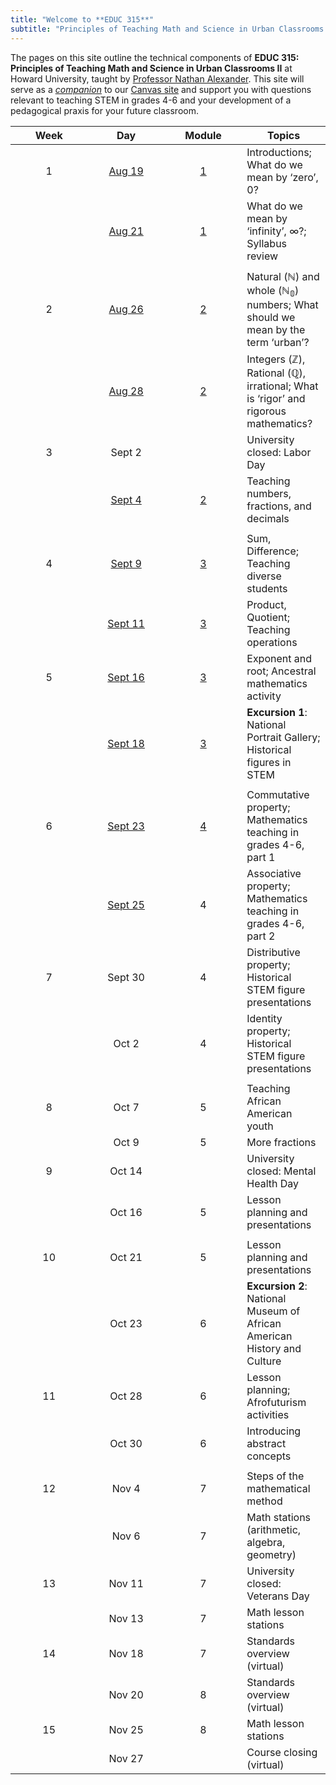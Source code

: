 ```yaml
---
title: "Welcome to **EDUC 315**"
subtitle: "Principles of Teaching Math and Science in Urban Classrooms II"
---
```


The pages on this site outline the technical components of **EDUC 315: Principles of Teaching Math and Science in Urban Classrooms II** at Howard University, taught by [Professor Nathan Alexander](https://professornaite.github.io){target="_blank"}. This site will serve as a <u>*companion*</u> to our [Canvas site](https://canvas.howard.edu/courses/53402){target="_blank"} and support you with questions relevant to teaching STEM in grades 4-6 and your development of a pedagogical praxis for your future classroom.

::: column-screen-inset-right
| Week |                            Day                            |                       Module                        | Topics                                                                                                  |
|:----------------:|:----------------:|:----------------:|-------------------|
|  1   |              [Aug 19](modules/module01.html)              |             [1](modules/module01.html)              | Introductions; What do we mean by ‘zero’, $0$?                                                          |
|      |              [Aug 21](modules/module01.html)              |             [1](modules/module01.html)              | What do we mean by ‘infinity’, $\infty$?; Syllabus review                                               |
|      |                                                           |                                                     |                                                                                                         |
|  2   |              [Aug 26](modules/module02.html)              |             [2](modules/module02.html)              | Natural ($\mathbb{N}$) and whole ($\mathbb{N_0}$) numbers; What should we mean by the term ‘urban’?     |
|      |              [Aug 28](modules/module02.html)              |             [2](modules/module02.html)              | Integers ($\mathbb{Z}$), Rational ($\mathbb{Q}$), irrational; What is ‘rigor’ and rigorous mathematics? |
|  3   |                          Sept 2                           |                                                     | University closed: Labor Day                                                                            |
|      |              [Sept 4](modules/module02.html)              |             [2](modules/module02.html)              | Teaching numbers, fractions, and decimals                                                               |
|      |                                                           |                                                     |                                                                                                         |
|  4   |    [Sept 9](modules/module03.html#sum-and-difference)     |    [3](modules/module03.html#sum-and-difference)    | Sum, Difference; Teaching diverse students                                                              |
|      |   [Sept 11](modules/module03.html#product-and-quotient)   |   [3](modules/module03.html#product-and-quotient)   | Product, Quotient; Teaching operations                                                                  |
|  5   |   [Sept 16](modules/module03.html#exponents-and-roots)    |   [3](modules/module03.html#exponents-and-roots)    | Exponent and root; Ancestral mathematics activity                                                       |
|      | [Sept 18](modules/module03.html#stem-figures-and-history) | [3](modules/module03.html#stem-figures-and-history) | **Excursion 1**: National Portrait Gallery; Historical figures in STEM                                  |
|      |                                                           |                                                     |                                                                                                         |
|  6   |             [Sept 23](modules/module04.html)              |             [4](modules/module04.html)              | Commutative property; Mathematics teaching in grades 4-6, part 1                                        |
|      |             [Sept 25](modules/module04.html)              |                          4                          | Associative property; Mathematics teaching in grades 4-6, part 2                                        |
|  7   |                          Sept 30                          |                          4                          | Distributive property; Historical STEM figure presentations                                             |
|      |                           Oct 2                           |                          4                          | Identity property; Historical STEM figure presentations                                                 |
|      |                                                           |                                                     |                                                                                                         |
|  8   |                           Oct 7                           |                          5                          | Teaching African American youth                                                                         |
|      |                           Oct 9                           |                          5                          | More fractions                                                                                          |
|  9   |                          Oct 14                           |                                                     | University closed: Mental Health Day                                                                    |
|      |                          Oct 16                           |                          5                          | Lesson planning and presentations                                                                       |
|      |                                                           |                                                     |                                                                                                         |
|  10  |                          Oct 21                           |                          5                          | Lesson planning and presentations                                                                       |
|      |                          Oct 23                           |                          6                          | **Excursion 2**: National Museum of African American History and Culture                                |
|  11  |                          Oct 28                           |                          6                          | Lesson planning; Afrofuturism activities                                                                |
|      |                          Oct 30                           |                          6                          | Introducing abstract concepts                                                                           |
|      |                                                           |                                                     |                                                                                                         |
|  12  |                           Nov 4                           |                          7                          | Steps of the mathematical method                                                                        |
|      |                           Nov 6                           |                          7                          | Math stations (arithmetic, algebra, geometry)                                                           |
|  13  |                          Nov 11                           |                          7                          | University closed: Veterans Day                                                                         |
|      |                          Nov 13                           |                          7                          | Math lesson stations                                                                                    |
|  14  |                          Nov 18                           |                          7                          | Standards overview (virtual)                                                                            |
|      |                          Nov 20                           |                          8                          | Standards overview (virtual)                                                                            |
|  15  |                          Nov 25                           |                          8                          | Math lesson stations                                                                                    |
|      |                          Nov 27                           |                                                     | Course closing (virtual)                                                                                |
:::

